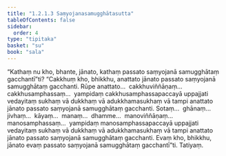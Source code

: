 ```yaml
---
title: "1.2.1.3 Saṃyojanasamugghātasutta"
tableOfContents: false
sidebar:
  order: 4
type: "tipitaka"
basket: "su"
book: "sala"
---
```



<DynamicBreadcrumb />

<Division number="55" book="sala" bookNo="13" page="260">

<Paragraph number="169" book="sala">
“Kathaṃ nu kho, bhante, jānato, kathaṃ passato saṃyojanā samugghātaṃ gacchantī”ti? “Cakkhuṃ kho, bhikkhu, anattato jānato passato saṃyojanā samugghātaṃ gacchanti. Rūpe anattato…  cakkhuviññāṇaṃ…  cakkhusamphassaṃ…  yampidaṃ cakkhusamphassapaccayā uppajjati vedayitaṃ sukhaṃ vā dukkhaṃ vā adukkhamasukhaṃ vā tampi anattato jānato passato saṃyojanā samugghātaṃ gacchanti. Sotaṃ…  ghānaṃ…  jivhaṃ…  kāyaṃ…  manaṃ…  dhamme…  manoviññāṇaṃ…  manosamphassaṃ…  yampidaṃ manosamphassapaccayā uppajjati vedayitaṃ sukhaṃ vā dukkhaṃ vā adukkhamasukhaṃ vā tampi anattato jānato passato saṃyojanā samugghātaṃ gacchanti. Evaṃ kho, bhikkhu, jānato evaṃ passato saṃyojanā samugghātaṃ gacchantī”ti.

</Paragraph>
</Division>

<Paragraph number="170" type="center" book="sala">
Tatiyaṃ.
</Paragraph>